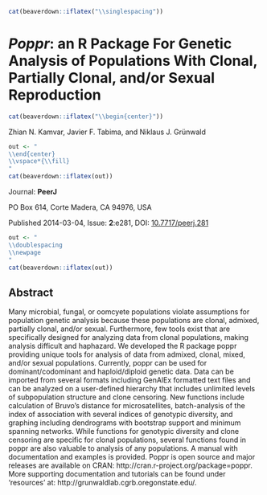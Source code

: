 
```r
cat(beaverdown::iflatex("\\singlespacing"))
```

# *Poppr*: an R Package For Genetic Analysis of Populations With Clonal, Partially Clonal, and/or Sexual Reproduction

```r
cat(beaverdown::iflatex("\\begin{center}"))
```

Zhian N. Kamvar, Javier F. Tabima, and Niklaus J. Grünwald


```r
out <- "
\\end{center}
\\vspace*{\\fill}
"
cat(beaverdown::iflatex(out))
```
Journal: **PeerJ**

PO Box 614, Corte Madera, CA 94976, USA    

Published 2014-03-04, Issue: **2**:e281, 
DOI: [10.7717/peerj.281](https://dx.doi.org/10.7717/peerj.281)

```r
out <- "
\\doublespacing
\\newpage
"
cat(beaverdown::iflatex(out))
```

## Abstract


Many microbial, fungal, or oomcyete populations violate assumptions for
population genetic analysis because these populations are clonal, admixed,
partially clonal, and/or sexual. Furthermore, few tools exist that are
specifically designed for analyzing data from clonal populations, making
analysis difficult and haphazard. We developed the R package poppr providing
unique tools for analysis of data from admixed, clonal, mixed, and/or sexual
populations. Currently, poppr can be used for dominant/codominant and
haploid/diploid genetic data. Data can be imported from several formats
including GenAlEx formatted text files and can be analyzed on a user-defined
hierarchy that includes unlimited levels of subpopulation structure and clone
censoring. New functions include calculation of Bruvo's distance for
microsatellites, batch-analysis of the index of association with several indices
of genotypic diversity, and graphing including dendrograms with bootstrap
support and minimum spanning networks. While functions for genotypic diversity
and clone censoring are specific for clonal populations, several functions found
in poppr are also valuable to analysis of any populations. A manual with
documentation and examples is provided. Poppr is open source and major releases
are available on CRAN: http://cran.r-project.org/package=poppr. More supporting
documentation and tutorials can be found under 'resources' at:
http://grunwaldlab.cgrb.oregonstate.edu/.
